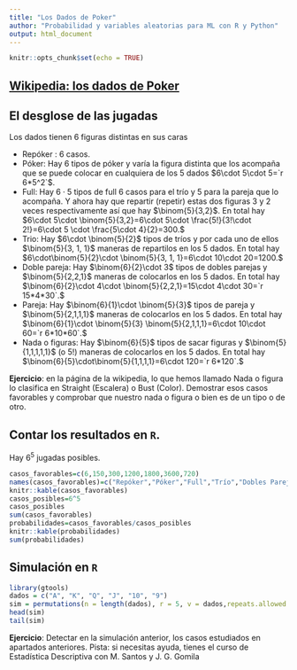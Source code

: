 ```yaml
---
title: "Los Dados de Poker"
author: "Probabilidad y variables aleatorias para ML con R y Python"
output: html_document
---
```


```r
knitr::opts_chunk$set(echo = TRUE)
```

## [Wikipedia: los dados de Poker](https://en.wikipedia.org/wiki/Poker_dice)

## El desglose de las jugadas

Los dados tienen 6 figuras distintas en sus caras

* Repóker : $6$ casos.
* Póker: Hay 6 tipos de póker y varía la figura distinta que los acompaña  que se puede colocar en cualquiera de los 5 dados $6\cdot 5\cdot 5=`r 6*5^2`$.
* Full: Hay $6\cdot 5$ tipos de full 6 casos para el trío y 5 para la pareja que lo acompaña. Y ahora hay que repartir (repetir) estas dos figuras 3 y 2 veces respectivamente así que hay $\binom{5}{3,2}$. En total hay $6\cdot 5\cdot \binom{5}{3,2}=6\cdot 5\cdot \frac{5!}{3!\cdot 2!}=6\cdot 5 \cdot \frac{5\cdot 4}{2}=300.$ 
* Trio: Hay $6\cdot \binom{5}{2}$ tipos de tríos y por cada uno de ellos $\binom{5}{3, 1, 1}$ maneras de repartilos en los 5 dados. En total hay 
$6\cdot\binom{5}{2}\cdot \binom{5}{3, 1, 1}=6\cdot 10\cdot 20=1200.$
* Doble pareja: Hay $\binom{6}{2}\cdot 3$ tipos de dobles parejas y  $\binom{5}{2,2,1}$ maneras de colocarlos en los 5 dados. En total hay $\binom{6}{2}\cdot 4\cdot \binom{5}{2,2,1}=15\cdot 4\cdot 30=`r 15*4*30`.$
* Pareja: Hay $\binom{6}{1}\cdot \binom{5}{3}$ tipos de pareja y  $\binom{5}{2,1,1,1}$ maneras de colocarlos en los 5 dados. En total hay $\binom{6}{1}\cdot \binom{5}{3} \binom{5}{2,1,1,1}=6\cdot 10\cdot 60=`r 6*10*60`.$
* Nada o figuras: Hay $\binom{6}{5}$ tipos de sacar figuras y  $\binom{5}{1,1,1,1,1}$ (o $5!$) maneras de colocarlos en los 5 dados. En total hay 
$\binom{6}{5}\cdot\binom{5}{1,1,1,1}=6\cdot 120=`r 6*120`.$

**Ejercicio**: en la página de la wikipedia, lo que hemos llamado Nada o figura lo clasifica en Straight (Escalera) o Bust (Color). Demostrar esos casos favorables y comprobar que nuestro nada o figura o bien es de un tipo o de otro.

## Contar los resultados en `R`.

Hay $6^5$ jugadas posibles.

```r
casos_favorables=c(6,150,300,1200,1800,3600,720)
names(casos_favorables)=c("Repóker","Póker","Full","Trío","Dobles Parejas","Pareja","Color")
knitr::kable(casos_favorables)
casos_posibles=6^5
casos_posibles
sum(casos_favorables)
probabilidades=casos_favorables/casos_posibles
knitr::kable(probabilidades)
sum(probabilidades)
```

## Simulación en `R`

```r
library(gtools)
dados = c("A", "K", "Q", "J", "10", "9")
sim = permutations(n = length(dados), r = 5, v = dados,repeats.allowed = TRUE)
head(sim)
tail(sim)
```

**Ejercicio**: Detectar en la simulación anterior, los casos estudiados en apartados anteriores. Pista: si necesitas ayuda, tienes el curso de Estadística Descriptiva con M. Santos y J. G. Gomila